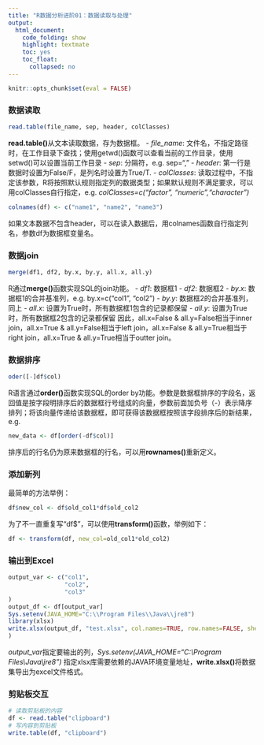 ```yaml
---
title: "R数据分析进阶01：数据读取与处理"
output:
  html_document:
    code_folding: show
    highlight: textmate
    toc: yes
    toc_float:
      collapsed: no
---
```


```r
knitr::opts_chunk$set(eval = FALSE)
```

### 数据读取
``` r
read.table(file_name, sep, header, colClasses)
```

**read.table()**从文本读取数据，存为数据框。
- *file_name*: 文件名，不指定路径时，在工作目录下查找；使用getwd()函数可以查看当前的工作目录，使用setwd()可以设置当前工作目录
- *sep*: 分隔符，e.g. sep=","
- *header*: 第一行是数据时设置为False/F，是列名时设置为True/T.
- *colClasses*: 读取过程中，不指定该参数，R将按照默认规则指定列的数据类型；如果默认规则不满足要求，可以用colClasses自行指定，e.g. *colClasses=c("factor", "numeric","character")*

``` r
colnames(df) <- c("name1", "name2", "name3")
```

如果文本数据不包含header，可以在读入数据后，用colnames函数自行指定列名，参数df为数据框变量名。

### 数据join
``` r
merge(df1, df2, by.x, by.y, all.x, all.y)
```
R通过**merge()**函数实现SQL的join功能。
- *df1*: 数据框1
- *df2*: 数据框2
- *by.x*: 数据框1的合并基准列，e.g. by.x=c("col1", "col2")
- *by.y*: 数据框2的合并基准列，同上
- *all.x*: 设置为True时，所有数据框1包含的记录都保留
- *all.y*: 设置为True时，所有数据框2包含的记录都保留
因此，all.x=False & all.y=False相当于inner join，all.x=True & all.y=False相当于left join，all.x=False & all.y=True相当于right join，all.x=True & all.y=True相当于outter join。

### 数据排序
``` r
oder([-]df$col)
```

R语言通过**order()**函数实现SQL的order by功能。参数是数据框排序的字段名，返回值是按字段明排序后的数据框行号组成的向量，参数前面加负号（-）表示降序排列；将该向量传递给该数据框，即可获得该数据框按照该字段排序后的新结果，e.g. 

``` r
new_data <- df[order(-df$col)]
```

排序后的行名仍为原来数据框的行名，可以用**rownames()**重新定义。

### 添加新列
最简单的方法举例：

``` r
df$new_col <- df$old_col1*df$old_col2
```

为了不一直重复写“df$”，可以使用**transform()**函数，举例如下：
``` r
df <- transform(df, new_col=old_col1*old_col2)
```

### 输出到Excel
``` r
output_var <- c("col1",
                "col2",
                "col3"
)
output_df <- df[output_var]
Sys.setenv(JAVA_HOME="C:\\Program Files\\Java\\jre8")
library(xlsx)
write.xlsx(output_df, "test.xlsx", col.names=TRUE, row.names=FALSE, sheetName="Sheet1", append=FALSE
)
```

*output_var*指定要输出的列，*Sys.setenv(JAVA_HOME="C:\\Program Files\\Java\\jre8")* 指定xlsx库需要依赖的JAVA环境变量地址，**write.xlsx()**将数据集导出为excel文件格式。

### 剪贴板交互
``` r
# 读取剪贴板的内容
df <- read.table("clipboard")
# 写内容到剪贴板
write.table(df, "clipboard")
```